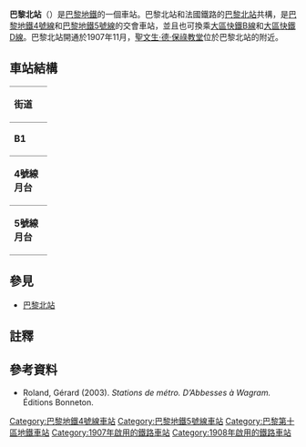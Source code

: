 {{Infobox station
| name                = 巴黎北站
| native_name         = Gare du Nord
| symbol_location     = paris
| symbol              = m
| symbol2             = 
| type                = [[巴黎地鐵|巴黎地鐵]]車站
| image               = [[File:Metro_de_Paris_-_Ligne_4_-_Gare_du_Nord_01.jpg|275px]]
| alt                 =
| caption             = 尚未安裝[[月台門|月台門]]的四號線月台
| other_name          = 
| address             = 9, boul. Denain<br>17, rue de Dunkerque<br>18, rue de Dunkerque<br>Gare du Nord<br />[[巴黎十區|巴黎十區]]
| borough             = [[法蘭西島|法蘭西島]]
| country             = 法國
| iso_region          = FR_scale:2000
| coordinates_display = title
| coordinates_format  = dms
| latd  = 48| latm  = 52| lats  = 50| latNS  = N
| longd = 2| longm = 21| longs = 18| longEW = E
| coordinates         = 
| owned               = [[RATP|RATP]]
| operator            = [[RATP|RATP]]
| connection          = [[巴黎北站|巴黎北站]]
| line                = 
| disabled            = 
| zone                = 1
| opened              =[[File:Paris_Metro_5.svg|15px]] {{start date|1907|11|15}} <br />[[File:Paris_m_4_jms.svg|15px]] {{start date|1908|04|21}}
| closed              = <!-- {{End date|YYYY|MM|DD|df=y}} -->
| services            = 
| map_type            = France Paris
| passengers          = 51,141,374人/年<ref>[https://data.ratp.fr/explore/dataset/trafic-annuel-entrant-par-station-du-reseau-ferre-2019/table/?sort=-rang Trafic annuel entrant par station du réseau ferré 2019]</ref>
| pass_year           = 2019
| pass_rank           = 1
}}
'''巴黎北站'''（{{lang-fr|Gare du Nord}}）是[[巴黎地鐵|巴黎地鐵]]的一個車站。巴黎北站和法國鐵路的[[巴黎北站|巴黎北站]]共構，是[[巴黎地鐵4號線|巴黎地鐵4號線]]和[[巴黎地鐵5號線|巴黎地鐵5號線]]的交會車站，並且也可換乘[[大區快鐵B線|大區快鐵B線]]和[[大區快鐵D線|大區快鐵D線]]。巴黎北站開通於1907年11月，[[聖文生·德·保祿教堂|聖文生·德·保祿教堂]]位於巴黎北站的附近。
== 車站結構 ==
{| border=0 cellspacing=0 cellpadding=3
|style="border-bottom:solid 1px gray;border-top:solid 1px gray;" width=50 valign=top|'''街道'''
|-
|style="border-bottom:solid 1px gray;border-top:solid 1px gray;" width=50 valign=top|'''B1'''
|style="border-top:solid 1px gray;border-bottom:solid 1px gray;" width=100 valign=top|連接層
|-
|style="border-bottom:solid 1px gray;" width=50 rowspan=4 valign=top|'''4號線月台'''
|style="border-top:solid 1px gray;border-right:solid 2px black;border-left:solid 2px black;border-bottom:solid 2px black;" colspan=2|<center><small>[[側式月台|側式月台]]，右側開門</small></center>
|-
|style="border-bottom:solid 1px gray;" width=100|北行
|style="border-bottom:solid 1px gray;" width=390|{{arrow|L}} [[File:Metro-M.svg|16x16px]][[File:Paris_m_4_jms.svg|16x16px]]往[[克里尼昂古門站|克里尼昂古門]]<small>（[[巴貝斯-洛舒雅站|巴貝斯-洛舒雅]]）</small>
|-
|南行
|{{arrow|R}} [[File:Metro-M.svg|16x16px]][[File:Paris_m_4_jms.svg|16x16px]]往[[巴涅-露西·奧布拉克站|巴涅-露西·奧布拉克]]<small>（[[巴黎東站_(巴黎地鐵)|巴黎東站]]）</small>
|-
|style="border-top:solid 2px black;border-right:solid 2px black;border-left:solid 2px black;border-bottom:solid 1px gray;" colspan=2|<center><small>[[側式月台|側式月台]]，右側開門</small></center>
|-
|style="border-bottom:solid 1px gray;" width=50 rowspan=4 valign=top|'''5號線月台'''
|style="border-top:solid 1px gray;border-right:solid 2px black;border-left:solid 2px black;border-bottom:solid 2px black;" colspan=2|<center><small>[[側式月台|側式月台]]，右側開門</small></center>
|-
|style="border-bottom:solid 1px gray;" width=100|南行
|style="border-bottom:solid 1px gray;" width=390|{{arrow|L}} [[File:Metro-M.svg|16x16px]][[File:Paris_Metro_5.svg|16x16px]]往[[意大利廣場站_(巴黎地鐵)|意大利廣場]]<small>（[[巴黎東站_(巴黎地鐵)|巴黎東站]]）</small>
|-
|北行
|{{arrow|R}} [[File:Metro-M.svg|16x16px]][[File:Paris_Metro_5.svg|16x16px]]往[[博比尼-巴勃羅·畢卡索站|博比尼-巴勃羅·畢卡索]]<small>（[[史達林格勒站|史達林格勒]]）</small>
|-
|style="border-top:solid 2px black;border-right:solid 2px black;border-left:solid 2px black;border-bottom:solid 1px gray;" colspan=2|<center><small>[[側式月台|側式月台]]，右側開門</small></center>
|}

==參見==
{{Commons category|Gare du Nord (Paris Metro)}}

* [[巴黎北站|巴黎北站]]
== 註釋 ==
{{reflist}}

==參考資料==

*Roland, Gérard (2003). ''Stations de métro. D’Abbesses à Wagram.'' Éditions Bonneton.
{{巴黎地鐵4號線}}
{{巴黎地鐵5號線}}
{{DEFAULTSORT:Gare du Nord}}
[[Category:巴黎地鐵4號線車站|Category:巴黎地鐵4號線車站]]
[[Category:巴黎地鐵5號線車站|Category:巴黎地鐵5號線車站]]
[[Category:巴黎第十區地鐵車站|Category:巴黎第十區地鐵車站]]
[[Category:1907年啟用的鐵路車站|Category:1907年啟用的鐵路車站]]
[[Category:1908年啟用的鐵路車站|Category:1908年啟用的鐵路車站]]